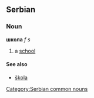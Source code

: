 ==Serbian==
===Noun===
'''школа''' ''f s''
#a [[school]]
====See also====
*[[škola]]
[[Category:Serbian common nouns]]